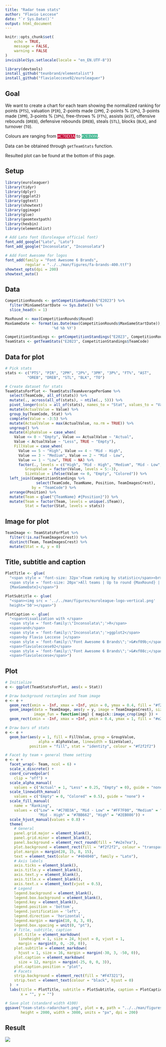 ```yaml
---
title: "Radar team stats"
author: "Flavio Leccese"
date: "`r Sys.Date()`"
output: html_document
---
```


```r
knitr::opts_chunk$set(
	echo = TRUE,
	message = FALSE,
	warning = FALSE
)
invisible(Sys.setlocale(locale = "en_EN.UTF-8"))

library(devtools)
install_github("teunbrand/elementalist")
install_github("flavioleccese92/euroleaguer")
```

## Goal

We want to create a chart for each team showing the normalized ranking for 
points (`PTS`), valuation (`PIR`), 2-points made (`2PM`), 2-points % (`2P%`), 
3-points made (`3PM`), 3-points % (`3P%`), free-throws % (`FT%`), assists (`AST`), 
offensive rebounds (`OREB`), defensive rebounds (`DREB`), steals (`STL`), blocks (`BLK`),
and turnover (`TO`).

Colours are ranging from
<span style="font-family:'Source Code Pro';background-color:#C70D3A;color:white;">#C70D3A</span> 
to 
<span style="font-family:'Source Code Pro';background-color:#2EB086;color:white;">#2EB086</span>.

Data can be obtained through `getTeamStats` function.

Resulted plot can be found at the bottom of this page.

## Setup

```r
library(euroleaguer)
library(tidyr)
library(dplyr)
library(ggplot2)
library(ggtext)
library(showtext)
library(ggimage)
library(glue)
library(geomtextpath)
library(hexbin)
library(elementalist)

# Add Lato font (Euroleague official font)
font_add_google("Lato", "Lato")
font_add_google("Inconsolata", "Inconsolata")

# Add Font Awesome for logos
font_add(family = "Font Awesome 6 Brands", 
         regular = "../../man/figures/fa-brands-400.ttf")
showtext_opts(dpi = 200)
showtext_auto()
```

## Data

```r
CompetitionRounds <- getCompetitionRounds("E2023") %>%
  filter(MinGameStartDate <= Sys.Date()) %>%
  slice_head(n = 1)

MaxRound <- max(CompetitionRounds$Round)
MaxGameDate <- format(as.Date(max(CompetitionRounds$MaxGameStartDate)), 
                     '%d %b %Y')

CompetitionStandings <- getCompetitionStandings("E2023", CompetitionRounds$Round)
TeamStats <- getTeamStats("E2023", CompetitionStandings$TeamCode)
```

## Data for plot

```r
# Pick stats
stats <- c("PTS", "PIR", "2PM", "2P%", "3PM", "3P%", "FT%", "AST", 
          "OREB", "DREB", "STL", "BLK", "TO")

# Create dataset for stats
TeamStatsForPlot <- TeamStats$TeamAveragePerGame %>%
  select(TeamCode, all_of(stats)) %>%
  mutate(., across(all_of(stats), ~ ntile(., 5))) %>%
  pivot_longer(cols = all_of(stats), names_to = "Stat", values_to = "Value") %>%
  mutate(ActualValue = Value) %>%
  group_by(TeamCode, Stat) %>%
  complete(Value = -3:5) %>%
  mutate(ActualValue = max(ActualValue, na.rm = TRUE)) %>%
  ungroup() %>%
  mutate(AlphaValue = case_when(
    Value <= 0 ~ "Empty", Value == ActualValue ~ "Actual",
    Value < ActualValue ~ "Less", TRUE ~ "Empty"),
    FillValue = case_when(
      Value == 5 ~ "High", Value == 4 ~ "Mid - High",
      Value == 3 ~ "Medium", Value == 2 ~ "Mid - Low",
      Value == 1 ~ "Low", TRUE ~ NA) %>%
      factor(., levels = c("High", "Mid - High", "Medium", "Mid - Low", "Low")),
         GroupValue = factor(Value, levels = 5:-3),
         SizeValue = ifelse(Value <= 0, "Empty", "Colored")) %>%
  left_join(CompetitionStandings %>% 
              select(TeamCode, TeamName, Position, TeamImagesCrest), 
            by = "TeamCode") %>%
  arrange(Position) %>%
  mutate(Team = glue("{TeamName} #{Position}")) %>%
  mutate(Team = factor(Team, levels = unique(.$Team)),
         Stat = factor(Stat, levels = stats))

```

## Image for plot

```r
TeamImage <- TeamStatsForPlot %>%
  filter(!is.na(TeamImagesCrest)) %>%
  distinct(Team, TeamImagesCrest) %>%
  mutate(Stat = 4, y = 0)
```

## Title, subtitle and caption

```r
PlotTitle <- glue(
  "<span style = 'font-size: 32px'>Team ranking by statistic</span><br>
  <span style = 'font-size: 20px'>All teams | Up to round {MaxRound} |
  {MaxGameDate}</span>")

PlotSubtitle <- glue(
  "<span><img src = '../../man/figures/euroleague-logo-vertical.png'
  height='50'></span>")

PlotCaption <- glue(
  "<span>Visualization with </span>
  <span style = 'font-family:\"Inconsolata\";'>R</span>
  <span>and</span>
  <span style = 'font-family:\"Inconsolata\";'>ggplot2</span>
  <span>by Flavio Leccese |</span>
  <span style = 'font-family:\"Font Awesome 6 Brands\";'>&#xf09b;</span>
  <span>flavioleccese92</span>
  <span style = 'font-family:\"Font Awesome 6 Brands\";'>&#xf08c;</span>
  <span>flavioleccese</span>")
```

## Plot

```r
# Initialize
e <- ggplot(TeamStatsForPlot, aes(x = Stat))

# Draw background rectangles and Team image
e <- e +
  geom_rect(xmin = -Inf, xmax = +Inf, ymin = 0, ymax = 0.4, fill = "#f2f2f2") +
  geom_image(data = TeamImage, aes(y = y, image = TeamImagesCrest), size = 0.25,
             image_fun = function(img) { magick::image_crop(img) }) +
  geom_rect(xmin = -Inf, xmax = +Inf, ymin = 0.4, ymax = 1, fill = "#e2e7ea")

# Draw bars of stats
e <- e +
  geom_bar(aes(y = 1, fill = FillValue, group = GroupValue,
               alpha = AlphaValue, linewidth = SizeValue),
           position = "fill", stat = "identity", colour = "#f2f2f2")

# Facet by team + general theme setting
e <- e +
  facet_wrap(~ Team, ncol = 6) +
  scale_x_discrete() +
  coord_curvedpolar(
    clip = "off") +
  scale_alpha_manual(
    values = c("Actual" = 1, "Less" = 0.25, "Empty" = 0), guide = "none") +
  scale_linewidth_manual(
    values = c("Empty" = 0, "Colored" = 0.5), guide = "none") +
  scale_fill_manual(
    name = "Ranking",
    values = c("Low" = "#C70D3A", "Mid - Low" = "#FF7F00", "Medium" = "#FFD301",
               "Mid - High" = "#7BB662", "High" = "#2EB086")) +
  scale_hjust_manual(values = 0.8) +
  theme(
    # General
    panel.grid.major = element_blank(),
    panel.grid.minor = element_blank(),
    panel.background = element_rect_round(fill = "#e2e7ea"),
    plot.background = element_rect(fill = "#f2f2f2", colour = "transparent"),
    plot.margin = margin(28, 15, 8, 15),
    text = element_text(color = "#404040", family = "Lato"),
    # Axis labels
    axis.ticks = element_blank(),
    axis.title.y = element_blank(),
    axis.text.y = element_blank(),
    axis.title.x = element_blank(),
    axis.text.x = element_text(vjust = 0.5),
    # Legend
    legend.background = element_blank(),
    legend.box.background = element_blank(),
    legend.key = element_blank(),
    legend.position = 'bottom',
    legend.justification = 'left',
    legend.direction = 'horizontal',
    legend.margin = margin(10, 0, 3, 0),
    legend.box.spacing = unit(0, "pt"),
    # Title, subtitle, caption
    plot.title = element_markdown(
      lineheight = 1, size = 24, hjust = 0, vjust = 1, 
      margin = margin(0, 0, -20, 0)),
    plot.subtitle = element_markdown(
      hjust = 1, size = 16, margin = margin(-30, 3, -50, 0)),
    plot.caption = element_markdown(
      size = 12, margin = margin(-25, 0, 0, 3)),
    plot.caption.position = "plot",
    # Facets
    strip.background = element_rect(fill = "#F47321"),
    strip.text = element_text(colour = "black", hjust = 0)
  )  +
  labs(title = PlotTitle, subtitle = PlotSubtitle, caption = PlotCaption,
       x = "", y = "")
```


```r
# Save plot (standard width 4100)
ggsave("team-stats-radarchart.png", plot = e, path = "../../man/figures/",
       height = 2000, width = 3000, units = "px", dpi = 200)

```

## Result

![](man/figures/team-stats-radarchart.png)
